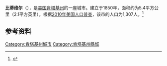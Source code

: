 {{Infobox City 
|chinese_name = 比蒂维尔
|official_name = Beattyville
|image_flag = 
|image_seal = 
|image_skyline = 
|image_map = KYMap-doton-Beattyville.PNG
|map_caption =
|subdivision_type = [[國家|國家]]
|subdivision_name = {{USA}}
|leader_title = 
|leader_name = 
|subdivision_type1 = [[美國行政區劃|州]]
|subdivision_name1 = [[肯塔基州|肯塔基州]]
|subdivision_type2 = [[肯塔基州行政区划|县]]
|subdivision_name2 = Lee
|found_title            = 正式立市
|found_date             = 1850年
|area_total = 5.4
|area_land = 
|area_water = 
|population_as_of = 2010
|population_total = 1,307
|population_density = 
|timezone = 
|utc_offset = 
|timezone_DST = 
|utc_offset_DST = 
}}

'''比蒂维尔'''（{{lang-en|'''Beattyville'''}}），是[[美国|美国]][[肯塔基州|肯塔基州]]的一座城市。建立于1850年，面积约为5.4平方公里（2.1平方英里）。根据[[2010年美国人口普查|2010年美国人口普查]]，该市的人口为1,307人。<ref name=census>{{cite web |url = http://www.census.gov/prod/www/abs/decennial/ |title = Census of Population and Housing |publisher = U.S. Census Bureau |accessdate = November 18, 2011 |archive-url = https://web.archive.org/web/20060208103743/http://www.census.gov/prod/www/abs/decennial/ |archive-date = 2006-02-08 |dead-url = yes }}</ref>

== 参考资料 ==
{{reflist}}

[[Category:肯塔基州城市|Category:肯塔基州城市]]
[[Category:肯塔基州縣城|Category:肯塔基州縣城]]


{{Kentucky-stub}}